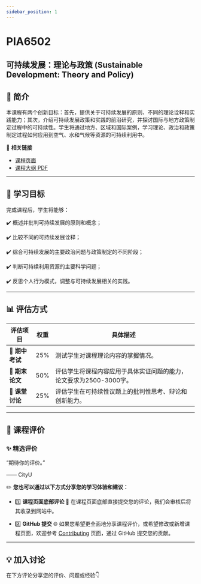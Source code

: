 ```yaml
---
sidebar_position: 1
---
```


# PIA6502
## 可持续发展：理论与政策 (Sustainable Development: Theory and Policy)

## **📘 简介**
本课程有两个创新目标：首先，提供关于可持续发展的原则、不同的理论诠释和实践能力；其次，介绍可持续发展政策和实践的前沿研究，并探讨国际与地方政策制定过程中的可持续性。学生将通过地方、区域和国际案例，学习理论、政治和政策制定过程如何应用到空气、水和气候等资源的可持续利用中。

🔗 **相关链接**
- [课程页面](https://www.cityu.edu.hk/catalogue/pg/202425/course/PIA6502.htm)
- [课程大纲 PDF](https://www.cityu.edu.hk/catalogue/pg/202425/course/PIA6502.pdf)

---

## **🎯 学习目标**

完成课程后，学生将能够：

✔️ 概述并批判可持续发展的原则和概念；

✔️ 比较不同的可持续发展诠释；

✔️ 综合可持续发展的主要政治问题与政策制定的不同阶段；

✔️ 判断可持续利用资源的主要科学问题；

✔️ 反思个人行为模式，调整与可持续发展相关的实践。

---

## **📊 评估方式**

| **评估项目**               | **权重** | **具体描述**                                                                                       |
|---------------------------|---------|---------------------------------------------------------------------------------------------------|
| **📅 期中考试**            | 25%     | 测试学生对课程理论内容的掌握情况。                                                                |
| **📄 期末论文**            | 50%     | 评估学生将课程内容应用于具体实证问题的能力，论文要求为2500-3000字。                             |
| **💬 课堂讨论**            | 25%     | 评估学生在可持续性议题上的批判性思考、辩论和创新能力。                                           |

---

## **💬 课程评价**

### ✨ **精选评价**
<div className={commentStyles.commentBox}>
    <p className={commentStyles.commentText}>
        “期待你的评价。”
    </p>
    <p className={commentStyles.commentAuthor}>—— CityU</p>
</div>

✏️ **您也可以通过以下方式分享您的学习体验和建议：**

- 1️⃣ **课程页面底部评论**
💬 在课程页面底部直接提交您的评论，我们会审核后将其收录到网站中。

- 2️⃣ **GitHub 提交**
🌐 如果您希望更全面地分享课程评价，或希望修改或新增课程页面，欢迎参考 [Contributing](/contributing) 页面，通过 GitHub 提交您的贡献。

---

## **💡 加入讨论**

在下方评论分享您的评价、问题或经验👇
<Utterances />